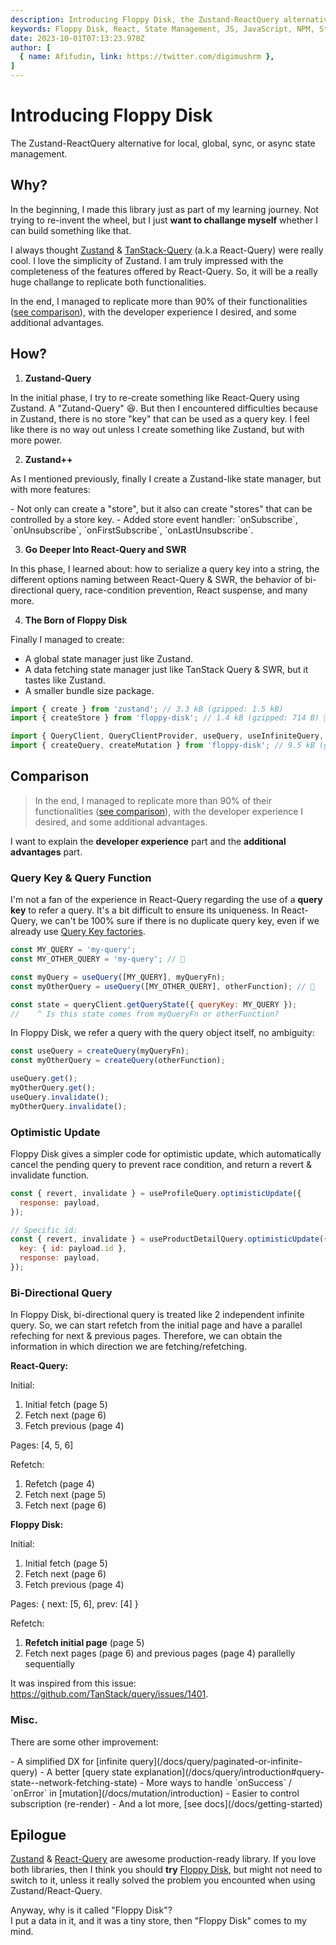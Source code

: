 ```yaml
---
description: Introducing Floppy Disk, the Zustand-ReactQuery alternative for local, global, sync, or async state management.
keywords: Floppy Disk, React, State Management, JS, JavaScript, NPM, Store, TanStack-Query, Zustand, Alternative
date: 2023-10-01T07:13:23.970Z
author: [
  { name: Afifudin, link: https://twitter.com/digimushrm },
]
---
```



<Meta />

# Introducing Floppy Disk

The Zustand-ReactQuery alternative for local, global, sync, or async state management.

## Why?

In the beginning, I made this library just as part of my learning journey.
Not trying to re-invent the wheel, but I just **want to challange myself** whether I can build something like that.

I always thought [Zustand](https://github.com/pmndrs/zustand) & [TanStack-Query](https://tanstack.com/query) (a.k.a React-Query) were really cool.
I love the simplicity of Zustand.
I am truly impressed with the completeness of the features offered by React-Query.
So, it will be a really huge challange to replicate both functionalities.

In the end, I managed to replicate more than 90% of their functionalities ([see comparison](/docs/comparison)),
with the developer experience I desired, and some additional advantages.

## How?

1. **Zustand-Query**

In the initial phase, I try to re-create something like React-Query using Zustand.
A "Zutand-Query" 😆.
But then I encountered difficulties because in Zustand, there is no store "key" that can be used as a query key.
I feel like there is no way out unless I create something like Zustand, but with more power.

2. **Zustand++**

As I mentioned previously, finally I create a Zustand-like state manager, but with more features:

<div>
- Not only can create a "store", but it also can create "stores" that can be controlled by a store key.
- Added store event handler: `onSubscribe`, `onUnsubscribe`, `onFirstSubscribe`, `onLastUnsubscribe`.
</div>

3. **Go Deeper Into React-Query and SWR**

In this phase, I learned about:
how to serialize a query key into a string,
the different options naming between React-Query & SWR,
the behavior of bi-directional query,
race-condition prevention, React suspense, and many more.

4. **The Born of Floppy Disk**

Finally I managed to create:

- A global state manager just like Zustand.
- A data fetching state manager just like TanStack Query & SWR, but it tastes like Zustand.
- A smaller bundle size package.

```js
import { create } from 'zustand'; // 3.3 kB (gzipped: 1.5 kB)
import { createStore } from 'floppy-disk'; // 1.4 kB (gzipped: 714 B) 🎉

import { QueryClient, QueryClientProvider, useQuery, useInfiniteQuery, useMutation } from '@tanstack/react-query'; // 41 kB (gzipped: 11 kB)
import { createQuery, createMutation } from 'floppy-disk'; // 9.5 kB (gzipped: 3.2 kB) 🎉
```

<div className="h-6" />

## Comparison

> In the end, I managed to replicate more than 90% of their functionalities ([see comparison](/docs/comparison)),
> with the developer experience I desired, and some additional advantages.

I want to explain the **developer experience** part and the **additional advantages** part.

### Query Key & Query Function

I'm not a fan of the experience in React-Query regarding the use of a **query key** to refer a query.
It's a bit difficult to ensure its uniqueness.
In React-Query, we can't be 100% sure if there is no duplicate query key,
even if we already use [Query Key factories](https://tkdodo.eu/blog/effective-react-query-keys#use-query-key-factories).

```jsx
const MY_QUERY = 'my-query';
const MY_OTHER_QUERY = 'my-query'; // 🔴

const myQuery = useQuery([MY_QUERY], myQueryFn);
const myOtherQuery = useQuery([MY_OTHER_QUERY], otherFunction); // 🔴

const state = queryClient.getQueryState({ queryKey: MY_QUERY });
//    ^ Is this state comes from myQueryFn or otherFunction?
```

In Floppy Disk, we refer a query with the query object itself, no ambiguity:

```jsx
const useQuery = createQuery(myQueryFn);
const myOtherQuery = createQuery(otherFunction);

useQuery.get();
myOtherQuery.get();
useQuery.invalidate();
myOtherQuery.invalidate();
```

### Optimistic Update

Floppy Disk gives a simpler code for optimistic update,
which automatically cancel the pending query to prevent race condition,
and return a revert & invalidate function.

```jsx
const { revert, invalidate } = useProfileQuery.optimisticUpdate({
  response: payload,
});

// Specific id:
const { revert, invalidate } = useProductDetailQuery.optimisticUpdate({
  key: { id: payload.id },
  response: payload,
});
```

### Bi-Directional Query

In Floppy Disk, bi-directional query is treated like 2 independent infinite query.
So, we can start refetch from the initial page and have a parallel refeching for next & previous pages.
Therefore, we can obtain the information in which direction we are fetching/refetching.

<section className="pt-6 pb-2 -mb-2 overflow-x-auto -mr-6">
<div className="flex gap-3 [&_ol]:!mt-0 text-sm [&_p_strong]:text-base">

<div className="p-3 border rounded min-w-[15rem]">

**React-Query:**

Initial:

1. Initial fetch (page 5)
2. Fetch next (page 6)
3. Fetch previous (page 4)

Pages: [4, 5, 6]

Refetch:

1. Refetch (page 4)
2. Fetch next (page 5)
3. Fetch next (page 6)

</div>
<div className="p-3 border rounded min-w-[16rem]">

**Floppy Disk:**

Initial:

1. Initial fetch (page 5)
2. Fetch next (page 6)
3. Fetch previous (page 4)

Pages: \{ next: [5, 6], prev: [4] \}

Refetch:

1. **Refetch initial page** (page 5)
2. Fetch next pages (page 6) and previous pages (page 4) parallelly sequentially

</div>

</div>
</section>

It was inspired from this issue: https://github.com/TanStack/query/issues/1401.

### Misc.

There are some other improvement:

<div>
- A simplified DX for [infinite query](/docs/query/paginated-or-infinite-query)
- A better [query state explanation](/docs/query/introduction#query-state--network-fetching-state)
- More ways to handle `onSuccess` / `onError` in [mutation](/docs/mutation/introduction)
- Easier to control subscription (re-render)
- And a lot more, [see docs](/docs/getting-started)
</div>

<div className="h-6" />

## Epilogue

[Zustand](https://github.com/pmndrs/zustand) & [React-Query](https://tanstack.com/query) are awesome production-ready library.
If you love both libraries, then I think you should **try** [Floppy Disk](/), but might not need to switch to it,
unless it really solved the problem you encounted when using Zustand/React-Query.

<div className="text-sm pt-12 opacity-80">
Anyway, why is it called "Floppy Disk"?<br/>
I put a data in it, and it was a tiny store, then "Floppy Disk" comes to my mind.
</div>
